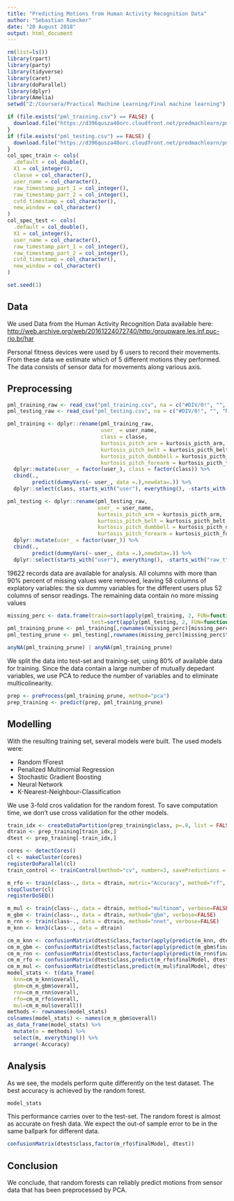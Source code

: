 ---
title: "Predicting Motions from Human Activity Recognition Data"
author: "Sebastian Ruecker"
date: "20 August 2018"
output: html_document
---

```{r setup, include=FALSE, echo=FALSE}
rm(list=ls())
library(rpart)
library(party)
library(tidyverse)
library(caret)
library(doParallel)
library(dplyr)
library(Amelia)
setwd("Z:/Coursera/Practical Machine Learning/Final machine learning")

if (file.exists("pml_training.csv") == FALSE) {
  download.file("https://d396qusza40orc.cloudfront.net/predmachlearn/pml-training.csv", "pml_training.csv")
}
if (file.exists("pml_testing.csv") == FALSE) {
  download.file("https://d396qusza40orc.cloudfront.net/predmachlearn/pml-testing.csv", "pml_testing.csv")
}
col_spec_train <- cols(
  .default = col_double(),
  X1 = col_integer(),
  classe = col_character(),
  user_name = col_character(),
  raw_timestamp_part_1 = col_integer(),
  raw_timestamp_part_2 = col_integer(),
  cvtd_timestamp = col_character(),
  new_window = col_character()
)
col_spec_test <- cols(
  .default = col_double(),
  X1 = col_integer(),
  user_name = col_character(),
  raw_timestamp_part_1 = col_integer(),
  raw_timestamp_part_2 = col_integer(),
  cvtd_timestamp = col_character(),
  new_window = col_character()
)

set.seed(1)
```

## Data
We used Data from the Human Activity Recognition Data available here: <http://web.archive.org/web/20161224072740/http:/groupware.les.inf.puc-rio.br/har>

Personal fitness devices were used by 6 users to record their movements. From these data we estimate which of 5 different motions they performed. The data consists of sensor data for movements along various axis.

## Preprocessing
```{r, include=FALSE, echo=FALSE}
pml_training_raw <- read_csv("pml_training.csv", na = c("#DIV/0!", "", "NA"), trim_ws = TRUE, col_types = col_spec_train)
pml_testing_raw <- read_csv("pml_testing.csv", na = c("#DIV/0!", "", "NA"), trim_ws = TRUE, col_types = col_spec_test)

pml_training <- dplyr::rename(pml_training_raw,
                              user_ = user_name,
                              class = classe,
                              kurtosis_pitch_arm = kurtosis_picth_arm,
                              kurtosis_pitch_belt = kurtosis_picth_belt,
                              kurtosis_pitch_dumbbell = kurtosis_picth_dumbbell,
                              kurtosis_pitch_forearm = kurtosis_picth_forearm) %>% 
  dplyr::mutate(user_ = factor(user_), class = factor(class)) %>%
  cbind(., 
        predict(dummyVars(~ user_, data =.),newdata=.)) %>%
  dplyr::select(class, starts_with("user"), everything(), -starts_with("raw_t"), -cvtd_timestamp, -num_window, -new_window, -user_, -num_window, -X1)

pml_testing <- dplyr::rename(pml_testing_raw,
                             user_ = user_name,
                             kurtosis_pitch_arm = kurtosis_picth_arm,
                             kurtosis_pitch_belt = kurtosis_picth_belt,
                             kurtosis_pitch_dumbbell = kurtosis_picth_dumbbell,
                             kurtosis_pitch_forearm = kurtosis_picth_forearm) %>% 
  dplyr::mutate(user_ = factor(user_)) %>%
  cbind(., 
        predict(dummyVars(~ user_, data =.),newdata=.)) %>%
  dplyr::select(starts_with("user"), everything(), -starts_with("raw_t"), -cvtd_timestamp, -num_window, -new_window, -user_, -num_window, -X1)
```

19622 records data are available for analysis. All columns with more than 90% percent of missing values were removed, leaving 58 columns of explatory variables: the six dummy variables for the different users plus 52 columns of sensor readings. The remaining data contain no more missing values

```{r}
missing_perc <- data.frame(train=sort(apply(pml_training, 2, FUN=function(x) mean(is.na(x)))),
                           test=sort(apply(pml_testing, 2, FUN=function(x) mean(is.na(x)))))
pml_training_prune <- pml_training[,rownames(missing_perc)[missing_perc$train<.9]]
pml_testing_prune <- pml_testing[,rownames(missing_perc)[missing_perc$train<.9][-1]]

anyNA(pml_training_prune) | anyNA(pml_training_prune)
```

We split the data into test-set and training-set, using 80% of available data for training. 
Since the data contain a large number of mutually depedant variables, we use PCA to reduce the number of variables and to eliminate multicolinearity.

```{r}
prep <- preProcess(pml_training_prune, method="pca")
prep_training <- predict(prep, pml_training_prune) 
```

## Modelling
With the resulting training set, several models were built. The used models were:

* Random fForest
* Penalized Multinomial Regression
* Stochastic Gradient Boosting
* Neural Network
* K-Nearest-Neighbour-Classification 

We use 3-fold cros validation for the random forest. To save computation time, we don't use cross validation for the other models.

```{r, include=FALSE, echo=FALSE}
train_idx <- createDataPartition(prep_training$class, p=.8, list = FALSE)
dtrain <- prep_training[train_idx,]
dtest <- prep_training[-train_idx,]

cores <- detectCores()
cl <- makeCluster(cores)
registerDoParallel(cl)
train_control <- trainControl(method="cv", number=3, savePredictions = TRUE)

m_rfo <- train(class~., data = dtrain, metric="Accuracy", method="rf", trControl = train_control)
stopCluster(cl)
registerDoSEQ()

m_mul <- train(class~., data = dtrain, method="multinom", verbose=FALSE)
m_gbm <- train(class~., data = dtrain, method="gbm", verbose=FALSE)
m_rnn <- train(class~., data = dtrain, method="nnet", verbose=FALSE)
m_knn <- knn3(class~., data = dtrain)

cm_m_knn <- confusionMatrix(dtest$class,factor(apply(predict(m_knn, dtest), 1, which.max), labels=c("A", "B", "C", "D", "E")))
cm_m_gbm <- confusionMatrix(dtest$class,factor(apply(predict(m_gbm$finalModel, dtest, n.trees = 1), 1, which.max), labels=c("A", "B", "C", "D", "E")))
cm_m_rnn <- confusionMatrix(dtest$class,factor(apply(predict(m_rnn$finalModel, dtest), 1, which.max), labels=c("A", "B", "C", "D", "E")))
cm_m_rfo <- confusionMatrix(dtest$class,predict(m_rfo$finalModel, dtest))
cm_m_mul <- confusionMatrix(dtest$class,predict(m_mul$finalModel, dtest))
model_stats <- t(data_frame(
  knn=cm_m_knn$overall,
  gbm=cm_m_gbm$overall, 
  rnn=cm_m_rnn$overall, 
  rfo=cm_m_rfo$overall, 
  mul=cm_m_mul$overall))
methods <- rownames(model_stats)
colnames(model_stats) <- names(cm_m_gbm$overall)
as_data_frame(model_stats) %>% 
  mutate(m = methods) %>% 
  select(m, everything()) %>% 
  arrange(-Accuracy)
```

## Analysis
As we see, the models perform quite differently on the test dataset. The best accuracy is achieved by the random forest.
```{r}
model_stats
```

This performance carries over to the test-set. The random forest is almost as accurate on fresh data. We expect the out-of sample error to be in the same ballpark for different data.

```{r, echo=FALSE}
confusionMatrix(dtest$class,factor(m_rfo$finalModel, dtest))
```

## Conclusion
We conclude, that random forests can reliably predict motions from sensor data that has been preprocessed by PCA.